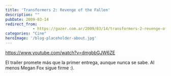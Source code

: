 ```yaml
---
title: 'Transformers 2: Revenge of the Fallen'
description: ""
pubDate: 2009-03-14
redirect_from: 
            - https://gazer.com.ar/2009/03/14/transformers-2-revenge-of-the-fallen/
categories: "Cine"
heroImage: '/blog-placeholder-about.jpg'
---
```

https://www.youtube.com/watch?v=dmgbbGJW6ZE

El trailer promete más que la primer entrega, aunque nunca se sabe. Al menos Megan Fox sigue firme :).
